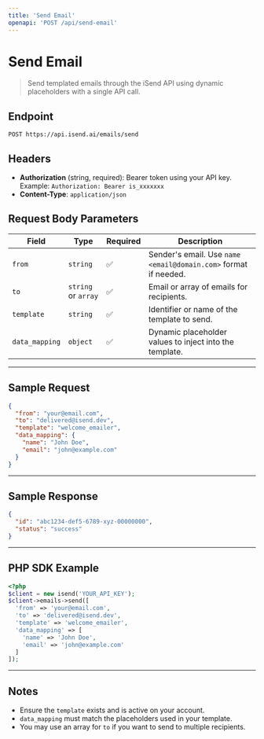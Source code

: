 ```yaml
---
title: 'Send Email'
openapi: 'POST /api/send-email'
---
```


# Send Email

> Send templated emails through the iSend API using dynamic placeholders with a single API call.

## Endpoint

`POST https://api.isend.ai/emails/send`

## Headers

- **Authorization** (string, required): Bearer token using your API key.  
  Example: `Authorization: Bearer is_xxxxxxx`
- **Content-Type**: `application/json`

## Request Body Parameters

| Field         | Type               | Required | Description                                                                          |
|---------------|--------------------|----------|--------------------------------------------------------------------------------------|
| `from`        | `string`           | ✅        | Sender's email. Use `name <email@domain.com>` format if needed.                     |
| `to`          | `string` or `array`| ✅        | Email or array of emails for recipients.                                            |
| `template`    | `string`           | ✅        | Identifier or name of the template to send.                                         |
| `data_mapping`| `object`           | ✅        | Dynamic placeholder values to inject into the template.                             |

---

## Sample Request

```json
{
  "from": "your@email.com",
  "to": "delivered@isend.dev",
  "template": "welcome_emailer",
  "data_mapping": {
    "name": "John Doe",
    "email": "john@example.com"
  }
}
```

---

## Sample Response

```json
{
  "id": "abc1234-def5-6789-xyz-00000000",
  "status": "success"
}
```

---

## PHP SDK Example

```php
<?php
$client = new isend('YOUR_API_KEY');
$client->emails->send([
  'from' => 'your@email.com',
  'to' => 'delivered@isend.dev',
  'template' => 'welcome_emailer',
  'data_mapping' => [
    'name' => 'John Doe',
    'email' => 'john@example.com'
  ]
]);
```

---

## Notes

- Ensure the `template` exists and is active on your account.
- `data_mapping` must match the placeholders used in your template.
- You may use an array for `to` if you want to send to multiple recipients.